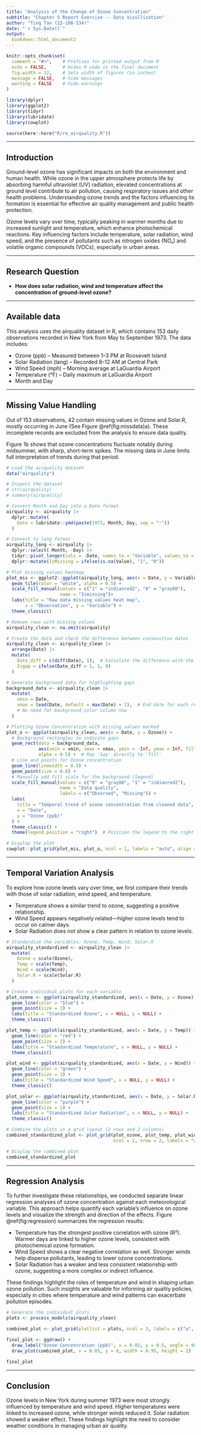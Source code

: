 ```yaml
---
title: "Analysis of the Change of Ozone Concentration"
subtitle: "Chapter 5 Report Exercise -- Data Visullization"
author: "Ting Tan (22-108-534)"
date: "`r Sys.Date()`"
output:
  bookdown::html_document2
---
```


```r

knitr::opts_chunk$set(
  comment = "#>",    # Prefixes for printed output from R
  echo = FALSE,      # Hides R code in the final document
  fig.width = 12,    # Sets width of figures (in inches)
  message = FALSE,   # hide messages
  warning = FALSE    # hide warnings
)

library(dplyr)
library(ggplot2)
library(tidyr)  
library(lubridate)
library(cowplot)

source(here::here("R/re_airquality.R"))
```

---

## Introduction

Ground-level ozone has significant impacts on both the environment and human health. While ozone in the upper atmosphere protects life by absorbing harmful ultraviolet (UV) radiation, elevated concentrations at ground level contribute to air pollution, causing respiratory issues and other health problems. Understanding ozone trends and the factors influencing its formation is essential for effective air quality management and public health protection.

Ozone levels vary over time, typically peaking in warmer months due to increased sunlight and temperature, which enhance photochemical reactions. Key influencing factors include temperature, solar radiation, wind speed, and the presence of pollutants such as nitrogen oxides (NOₓ) and volatile organic compounds (VOCs), especially in urban areas.

---

## Research Question

* **How does solar radiation, wind and temperature affect the concentration of ground-level ozone? **

---

## Available data

This analysis uses the airquality dataset in R, which contains 153 daily observations recorded in New York from May to September 1973. The data includes:

* Ozone (ppb) – Measured between 1–3 PM at Roosevelt Island
* Solar Radiation (lang) – Recorded 8–12 AM at Central Park
* Wind Speed (mph) – Morning average at LaGuardia Airport
* Temperature (°F) – Daily maximum at LaGuardia Airport
* Month and Day

---

## Missing Value Handling

Out of 153 observations, 42 contain missing values in Ozone and Solar.R, mostly occurring in June (See Figure \@ref(fig:missdata)a). These incomplete records are excluded from the analysis to ensure data quality. 

Figure 1b shows that ozone concentrations fluctuate notably during midsummer, with sharp, short-term spikes. The missing data in June limits full interpretation of trends during that period.

```r
# Load the airquality dataset
data("airquality")

# Inspect the dataset
# str(airquality)
# summary(airquality)

# Convert Month and Day into a Date format
airquality <- airquality |>
  dplyr::mutate(
    Date = lubridate::ymd(paste(1973, Month, Day, sep = "-"))
  )

# Convert to long format
airquality_long <- airquality |>
  dplyr::select(-Month, -Day) |>
  tidyr::pivot_longer(cols = -Date, names_to = "Variable", values_to = "Value") |>
  dplyr::mutate(IsMissing = ifelse(is.na(Value), "1", "0"))

# Plot missing values heatmap
plot_mis <- ggplot2::ggplot(airquality_long, aes(x = Date, y = Variable, fill = factor(IsMissing))) +
  geom_tile(color = "white", alpha = 0.5) +
  scale_fill_manual(values = c("1" = "indianred2", "0" = "gray80"),
                    name = "Ismissing")+
  labs(title = "Raw data missing values heat map",
       x = "Observation", y = "Variable") +
  theme_classic()

# Remove rows with missing values
airquality_clean <- na.omit(airquality)

# Create the data and check the difference between consecutive dates
airquality_clean <- airquality_clean |>
  arrange(Date) |>
  mutate(
    Date_diff = c(diff(Date), 1),  # Calculate the difference with the next data
    Isgap = ifelse(Date_diff > 1, 1, 0)
  )

# Generate background data for highlighting gaps
background_data <- airquality_clean |>
  mutate(
    xmin = Date,
    xmax = lead(Date, default = max(Date) + 1),  # End date for each rectangle
    # No need for background_color column now
  )

# Plotting Ozone Concentration with missing values marked
plot_o <- ggplot(airquality_clean, aes(x = Date, y = Ozone)) +
  # Background rectangles to indicate gaps
  geom_rect(data = background_data, 
            aes(xmin = xmin, xmax = xmax, ymin = -Inf, ymax = Inf, fill = as.factor(Isgap)), 
            alpha = 0.5) +  # Map 'Gap' directly to 'fill'
  # Line and points for Ozone concentration
  geom_line(linewidth = 0.5) +
  geom_point(size = 0.8) +
  # Manually add fill scale for the background (legend)
  scale_fill_manual(values = c("0" = "gray80", "1" = "indianred2"), 
                    name = "Data quality", 
                    labels = c("Observed", "Missing")) +
  labs(
    title = "Temporal trend of ozone concentration from cleaned data",
    x = "Date",
    y = "Ozone (ppb)"
  ) +
  theme_classic() +
  theme(legend.position = "right")  # Position the legend to the right
```

```r

# Display the plot
cowplot::plot_grid(plot_mis, plot_o, ncol = 1, labels = "auto", align = "v")
```

---

## Temporal Variation Analysis

To explore how ozone levels vary over time, we first compare their trends with those of solar radiation, wind speed, and temperature.

* Temperature shows a similar trend to ozone, suggesting a positive relationship.
* Wind Speed appears negatively related—higher ozone levels tend to occur on calmer days.
* Solar Radiation does not show a clear pattern in relation to ozone levels.

```r
# Standardize the variables: Ozone, Temp, Wind, Solar.R
airquality_standardized <- airquality_clean |>
  mutate(
    Ozone = scale(Ozone),
    Temp = scale(Temp),
    Wind = scale(Wind),
    Solar.R = scale(Solar.R)
  )

# Create individual plots for each variable
plot_ozone <- ggplot(airquality_standardized, aes(x = Date, y = Ozone)) +
  geom_line(color = "blue") +
  geom_point(size = 1) +
  labs(title = "Standardized Ozone", x = NULL, y = NULL) +
  theme_classic()

plot_temp <- ggplot(airquality_standardized, aes(x = Date, y = Temp)) +
  geom_line(color = "red") +
  geom_point(size = 1) +
  labs(title = "Standardized Temperature", x = NULL, y = NULL) +
  theme_classic()

plot_wind <- ggplot(airquality_standardized, aes(x = Date, y = Wind)) +
  geom_line(color = "green") +
  geom_point(size = 1) +
  labs(title = "Standardized Wind Speed", x = NULL, y = NULL) +
  theme_classic()

plot_solar <- ggplot(airquality_standardized, aes(x = Date, y = Solar.R)) +
  geom_line(color = "purple") +
  geom_point(size = 1) +
  labs(title = "Standardized Solar Radiation", x = NULL, y = NULL) +
  theme_classic()

# Combine the plots in a grid layout (2 rows and 2 columns)
combined_standardized_plot <- plot_grid(plot_ozone, plot_temp, plot_wind, plot_solar, 
                                        ncol = 2, nrow = 2, labels = "auto", align = "hv")

# Display the combined plot
combined_standardized_plot

```

---

## Regression Analysis

To further investigate these relationships, we conducted separate linear regression analyses of ozone concentration against each meteorological variable. This approach helps quantify each variable’s influence on ozone levels and visualize the strength and direction of the effects. Figure \@ref(fig:regression) summarizes the regression results:

* Temperature has the strongest positive correlation with ozone (R²). Warmer days are linked to higher ozone levels, consistent with photochemical ozone formation.
* Wind Speed shows a clear negative correlation as well. Stronger winds help disperse pollutants, leading to lower ozone concentrations.
* Solar Radiation has a weaker and less consistent relationship with ozone, suggesting a more complex or indirect influence.

These findings highlight the roles of temperature and wind in shaping urban ozone pollution. Such insights are valuable for informing air quality policies, especially in cities where temperature and wind patterns can exacerbate pollution episodes.


```r
# Generate the individual plots
plots <- process_models(airquality_clean)

combined_plot <- plot_grid(plotlist = plots, ncol = 3, labels = c("a", "b", "c"), align = "hv")

final_plot <- ggdraw() +
  draw_label("Ozone Concentration (ppb)", x = 0.02, y = 0.5, angle = 90, vjust = 1, size = 12) +
  draw_plot(combined_plot, x = 0.05, y = 0, width = 0.95, height = 1)

final_plot
```

---

## Conclusion

Ozone levels in New York during summer 1973 were most strongly influenced by temperature and wind speed. Higher temperatures were linked to increased ozone, while stronger winds reduced it. Solar radiation showed a weaker effect. These findings highlight the need to consider weather conditions in managing urban air quality.



